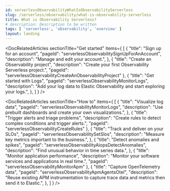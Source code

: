 ```yaml
---
id: serverlessObservabilityWhatIsObservabilityServerless
slug: /serverless/observability/what-is-observability-serverless
title: What is Observability Serverless?
# description: Description to be written
tags: [ 'serverless', 'observability', 'overview' ]
layout: landing
---
```


<DocLandingHero
  title="Elastic Observability"
  description="Elastic Observability accelerates problem resolution with open, flexible, and unified observability powered by advanced machine learning and analytics. Elastic ingests all operational and business telemetry and correlates for faster root cause detection."
  image="observability"
  headerIcon="logoObservability"
  display="align"
/>

<DocRelatedArticles
  sectionTitle="Get started"
  items={
    [
      {
        "title": "Sign up for an account",
        "pageId": "serverlessObservabilitySignUpForAnAccount",
        "description": "Manage and edit your account.",
      },
      {
        "title": "Create an Observability project",
        "description": "Create your first Observability Serverless project.",
        "pageId": "serverlessObservabilityCreateAnObservabilityProject"
      },
      {
        "title": "Get started with Logs",
        "pageId": "serverlessObservabilityMonitorLogs",
        "description": "Add your log data to Elastic Observability and start exploring your logs.",
      },
    ]
  }
/>

<DocRelatedArticles
  sectionTitle="How to"
  items={
    [
      {
        "title": "Visualize log data",
        "pageId": "serverlessObservabilityMonitorLogs",
        "description": "Use prebuilt dashboards and create your own visualizations.",
      },
      {
        "title": "Trigger alerts and triage problems",
        "description": "Create rules to detect complex conditions and trigger alerts.",
        "pageId": "serverlessObservabilityCreateRules"
      },
      {
       "title": "Track and deliver on your SLOs",
        "pageId": "serverlessObservabilitySetSlos",
        "description": "Measure key metrics important to the business.",
      },
      {
        "title": "Detect anomalies and spikes",
        "pageId": "serverlessObservabilityAiopsDetectAnomalies",
        "description": "Find unusual behavior in time series data.",
      },
      {
        "title": "Monitor application performance",
        "description": "Monitor your software services and applications in real time.",
        "pageId": "serverlessObservabilityMonitorApm"
      },
      {
        "title": "Capture OpenTelemetry data",
        "pageId": "serverlessObservabilityApmAgentsOtel",
        "description": "Reuse existing APM instrumentation to capture trace data and metrics then send it to Elastic.",
      },
    ]
  }
/>
